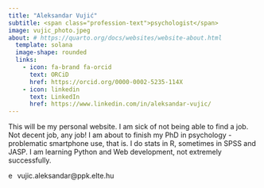 ```yaml
---
title: "Aleksandar Vujić"
subtitle: <span class="profession-text">psychologist</span>
image: vujic_photo.jpeg
about: # https://quarto.org/docs/websites/website-about.html
  template: solana
  image-shape: rounded
  links:
    - icon: fa-brand fa-orcid
      text: ORCiD
      href: https://orcid.org/0000-0002-5235-114X
    - icon: linkedin
      text: LinkedIn
      href: https://www.linkedin.com/in/aleksandar-vujic/
---
```



This will be my personal website. I am sick of not being able to find a job. Not decent job, any job!
I am about to finish my PhD in psychology - problematic smartphone use, that is. I do stats in R, sometimes in SPSS and JASP. I am learning Python and Web development, not extremely successfully. 

<div>

  <img src="envelope-regular.svg" alt="email" style="height: 1em;"> vujic.aleksandar@ppk.elte.hu
  
</div>


